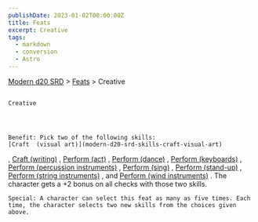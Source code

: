 ```yaml
---
publishDate: 2023-01-02T00:00:00Z
title: Feats
excerpt: Creative
tags:
  - markdown
  - conversion
  - Astro
---
```


[Modern d20 SRD](/#modernD20) >
[Feats](modern-d20-srd-feats-index) > Creative

##

    Creative




    Benefit: Pick two of the following skills:
    [Craft  (visual art)](modern-d20-srd-skills-craft-visual-art)
,
[Craft (writing)](modern-d20-srd-skills-craft-writing)
,
[Perform (act)](modern-d20-srd-skills-perform)
,
[Perform (dance)](modern-d20-srd-skills-perform)
,
[Perform (keyboards)](modern-d20-srd-skills-perform)
,
[Perform (percussion instruments)](modern-d20-srd-skills-perform)
,
[Perform (sing)](modern-d20-srd-skills-perform)
,
[Perform (stand-up)](modern-d20-srd-skills-perform)
,
[Perform (string instruments)](modern-d20-srd-skills-perform)
, and
[Perform (wind instruments)](modern-d20-srd-skills-perform)
. The character gets a +2 bonus on all checks with those two skills.

    Special: A character can select this feat as many as five times. Each time, the character selects two new skills from the choices given above.
